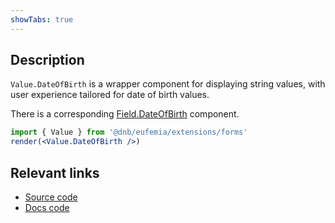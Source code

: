 ```yaml
---
showTabs: true
---
```


## Description

`Value.DateOfBirth` is a wrapper component for displaying string values, with user experience tailored for date of birth values.

There is a corresponding [Field.DateOfBirth](/uilib/extensions/forms/feature-fields/DateOfBirth) component.

```jsx
import { Value } from '@dnb/eufemia/extensions/forms'
render(<Value.DateOfBirth />)
```

## Relevant links

- [Source code](https://github.com/dnbexperience/eufemia/tree/main/packages/dnb-eufemia/src/extensions/forms/Value/DateOfBirth)
- [Docs code](https://github.com/dnbexperience/eufemia/tree/main/packages/dnb-design-system-portal/src/docs/uilib/extensions/forms/Value/DateOfBirth)
